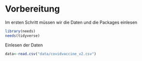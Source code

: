 # Vorbereitung

Im ersten Schritt müssen wir die Daten und die Packages einlesen

```r
library(needs)
needs(tidyverse)
```

Einlesen der Daten

```r
data<-read.csv("data/covidvaccine_v2.csv")
```


